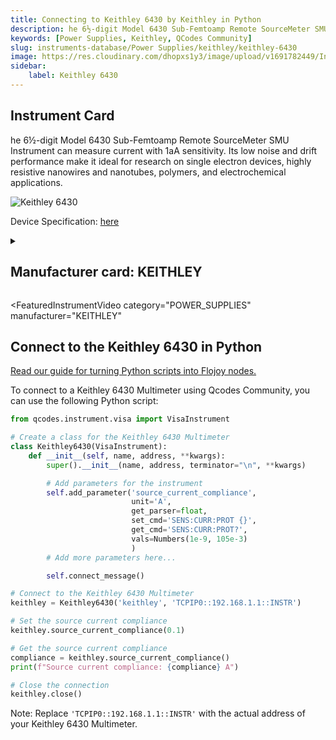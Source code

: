 ```yaml
---
title: Connecting to Keithley 6430 by Keithley in Python
description: he 6½-digit Model 6430 Sub-Femtoamp Remote SourceMeter SMU Instrument can measure current with 1aA sensitivity. Its low noise and drift performance make it ideal for research on single electron devices, highly resistive nanowires and nanotubes, polymers, and electrochemical applications.
keywords: [Power Supplies, Keithley, QCodes Community] 
slug: instruments-database/Power Supplies/keithley/keithley-6430 
image: https://res.cloudinary.com/dhopxs1y3/image/upload/v1691782449/Instruments/Multimeters/Keithley-6430/Keithley-6430.webp
sidebar:
    label: Keithley 6430 
---
```



## Instrument Card

he 6½-digit Model 6430 Sub-Femtoamp Remote SourceMeter SMU Instrument can measure current with 1aA sensitivity. Its low noise and drift performance make it ideal for research on single electron devices, highly resistive nanowires and nanotubes, polymers, and electrochemical applications.

![Keithley 6430](https://res.cloudinary.com/dhopxs1y3/image/upload/v1691782449/Instruments/Multimeters/Keithley-6430/Keithley-6430.webp)

Device Specification: [here](https://download.tek.com/datasheet/6430.pdf)

<details style={{ marginTop: "15px"}}>
<summary><h2 style={{display:'inline'}}>Manufacturer card: KEITHLEY</h2></summary>

![KEITHLEY](https://res.cloudinary.com/dhopxs1y3/image/upload/v1692806202/Instruments/Vendor%20Logos/Keithley.png)

Keithley Instruments is a measurement and instrument company headquartered in Solon, Ohio, that develops, manufactures, markets, and sells data acquisition products, as well as complete systems for high-volume production and assembly testing.

- Headquarters: Cleveland, Ohio, United States
- Yearly Revenue (millions, USD): 110.6
- Vendor Website: [here](https://www.tek.com/en)

</details>


<FeaturedInstrumentVideo
  category="POWER_SUPPLIES"
  manufacturer="KEITHLEY"
></FeaturedInstrumentVideo>

## Connect to the Keithley 6430 in Python

[Read our guide for turning Python scripts into Flojoy nodes.](https://docs.flojoy.ai/contribution/blocks/custom-flojoy-block/)



<Tabs>
<TabItem value="Flojoy" label="Flojoy" className="flojoy-instrument-tabs">

<NodeCardCollection category="POWER_SUPPLIES" manufacturer="Keithley"></NodeCardCollection>

</TabItem>
<TabItem value="QCodes Community" label="QCodes Community">

To connect to a Keithley 6430 Multimeter using Qcodes Community, you can use the following Python script:

```python
from qcodes.instrument.visa import VisaInstrument

# Create a class for the Keithley 6430 Multimeter
class Keithley6430(VisaInstrument):
    def __init__(self, name, address, **kwargs):
        super().__init__(name, address, terminator="\n", **kwargs)

        # Add parameters for the instrument
        self.add_parameter('source_current_compliance',
                           unit='A',
                           get_parser=float,
                           set_cmd='SENS:CURR:PROT {}',
                           get_cmd='SENS:CURR:PROT?',
                           vals=Numbers(1e-9, 105e-3)
                           )
        # Add more parameters here...

        self.connect_message()

# Connect to the Keithley 6430 Multimeter
keithley = Keithley6430('keithley', 'TCPIP0::192.168.1.1::INSTR')

# Set the source current compliance
keithley.source_current_compliance(0.1)

# Get the source current compliance
compliance = keithley.source_current_compliance()
print(f"Source current compliance: {compliance} A")

# Close the connection
keithley.close()
```

Note: Replace `'TCPIP0::192.168.1.1::INSTR'` with the actual address of your Keithley 6430 Multimeter.

</TabItem>
</Tabs>